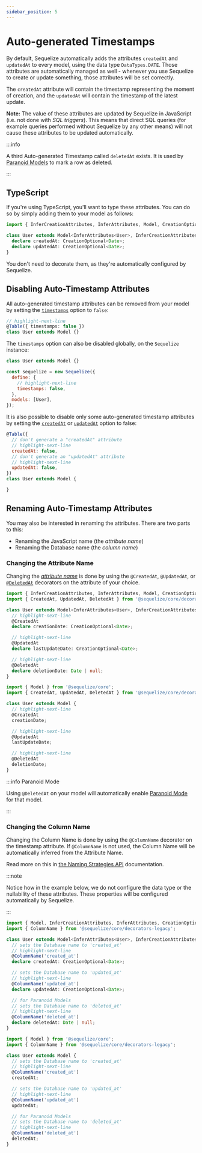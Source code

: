 ```yaml
---
sidebar_position: 5
---
```



# Auto-generated Timestamps

By default, Sequelize automatically adds the attributes `createdAt` and `updatedAt` to every model, using the data type `DataTypes.DATE`.
Those attributes are automatically managed as well - whenever you use Sequelize to create or update something, those attributes will be set correctly.

The `createdAt` attribute will contain the timestamp representing the moment of creation, and the `updatedAt` will contain the timestamp of the latest update.

**Note:** The value of these attributes are updated by Sequelize in JavaScript (i.e. not done with *SQL triggers*).
This means that direct SQL queries (for example queries performed without Sequelize by any other means) will not cause these attributes to be updated automatically.

:::info

A third Auto-generated Timestamp called `deletedAt` exists. It is used by [Paranoid Models](./paranoid.mdx) to mark a row as deleted.

:::

## TypeScript

If you're using TypeScript, you'll want to type these attributes. You can do so by simply adding them to your model as follows:

```typescript
import { InferCreationAttributes, InferAttributes, Model, CreationOptional } from '@sequelize/core';

class User extends Model<InferAttributes<User>, InferCreationAttributes<User>> {
  declare createdAt: CreationOptional<Date>;
  declare updatedAt: CreationOptional<Date>;
}
```

You don't need to decorate them, as they're automatically configured by Sequelize.

## Disabling Auto-Timestamp Attributes

All auto-generated timestamp attributes can be removed from your model by setting the [`timestamps`](pathname:///api/v7/interfaces/_sequelize_core.index.ModelOptions.html#timestamps) option to `false`:

```ts
// highlight-next-line
@Table({ timestamps: false })
class User extends Model {}
```

The `timestamps` option can also be disabled globally, on the `Sequelize` instance:

```js
class User extends Model {}

const sequelize = new Sequelize({
  define: {
    // highlight-next-line
    timestamps: false,
  },
  models: [User],
});
```

It is also possible to disable only some auto-generated timestamp attributes
by setting the [`createdAt`](pathname:///api/v7/interfaces/_sequelize_core.index.ModelOptions.html#createdAt) or [`updatedAt`](pathname:///api/v7/interfaces/_sequelize_core.index.ModelOptions.html#updatedAt) option to false:

```js
@Table({
  // don't generate a "createdAt" attribute
  // highlight-next-line
  createdAt: false,
  // don't generate an "updatedAt" attribute
  // highlight-next-line
  updatedAt: false,
})
class User extends Model {

}
```

## Renaming Auto-Timestamp Attributes

You may also be interested in renaming the attributes. There are two parts to this:

- Renaming the JavaScript name (the *attribute name*)
- Renaming the Database name (the *column name*)

### Changing the Attribute Name

Changing the [*attribute name*](../terminology.md#attributes--columns)
is done by using the `@CreatedAt`, `@UpdatedAt`, or [`@DeletedAt`](./paranoid.mdx) decorators on the attribute of your choice.

<Tabs groupId="ts-js">
<TabItem value="ts" label="TypeScript">

```typescript
import { InferCreationAttributes, InferAttributes, Model, CreationOptional } from '@sequelize/core';
import { CreatedAt, UpdatedAt, DeletedAt } from '@sequelize/core/decorators-legacy';

class User extends Model<InferAttributes<User>, InferCreationAttributes<User>> {
  // highlight-next-line
  @CreatedAt
  declare creationDate: CreationOptional<Date>;

  // highlight-next-line
  @UpdatedAt
  declare lastUpdateDate: CreationOptional<Date>;

  // highlight-next-line
  @DeletedAt
  declare deletionDate: Date | null;
}
```

</TabItem>
<TabItem value="js" label="JavaScript">

```javascript
import { Model } from '@sequelize/core';
import { CreatedAt, UpdatedAt, DeletedAt } from '@sequelize/core/decorators-legacy';

class User extends Model {
  // highlight-next-line
  @CreatedAt
  creationDate;

  // highlight-next-line
  @UpdatedAt
  lastUpdateDate;

  // highlight-next-line
  @DeletedAt
  deletionDate;
}
```

</TabItem>
</Tabs>

:::info Paranoid Mode

Using `@DeletedAt` on your model will automatically enable [Paranoid Mode](./paranoid.mdx) for that model.

:::

### Changing the Column Name

Changing the Column Name is done by using the `@ColumnName` decorator on the timestamp attribute.
If `@ColumnName` is not used, the Column Name will be automatically inferred from the Attribute Name.

Read more on this in [the Naming Strategies API](./naming-strategies.mdx) documentation.

:::note

Notice how in the example below, we do not configure the data type or the nullability of these attributes. These properties will
be configured automatically by Sequelize.

:::

<Tabs groupId="ts-js">
<TabItem value="ts" label="TypeScript">

```typescript
import { Model, InferCreationAttributes, InferAttributes, CreationOptional } from '@sequelize/core';
import { ColumnName } from '@sequelize/core/decorators-legacy';

class User extends Model<InferAttributes<User>, InferCreationAttributes<User>> {
  // sets the Database name to 'created_at'
  // highlight-next-line
  @ColumnName('created_at')
  declare createdAt: CreationOptional<Date>;

  // sets the Database name to 'updated_at'
  // highlight-next-line
  @ColumnName('updated_at')
  declare updatedAt: CreationOptional<Date>;

  // for Paranoid Models
  // sets the Database name to 'deleted_at'
  // highlight-next-line
  @ColumnName('deleted_at')
  declare deletedAt: Date | null;
}
```

</TabItem>
<TabItem value="js" label="JavaScript">

```javascript
import { Model } from '@sequelize/core';
import { ColumnName } from '@sequelize/core/decorators-legacy';

class User extends Model {
  // sets the Database name to 'created_at'
  // highlight-next-line
  @ColumnName('created_at')
  createdAt;

  // sets the Database name to 'updated_at'
  // highlight-next-line
  @ColumnName('updated_at')
  updatedAt;

  // for Paranoid Models
  // sets the Database name to 'deleted_at'
  // highlight-next-line
  @ColumnName('deleted_at')
  deletedAt;
}
```

</TabItem>
</Tabs>
